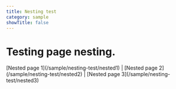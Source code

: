 ```yaml
---
title: Nesting test
category: sample
showTitle: false
---
```


<h1 className='text-center text-6xl font-extrabold tracking-tight sm:text-8xl'>
  Testing page nesting.
</h1>

<div className='text-center'>
  [Nested page 1](/sample/nesting-test/nested1) | [Nested page
  2](/sample/nesting-test/nested2) | [Nested page
  3](/sample/nesting-test/nested3)
</div>
